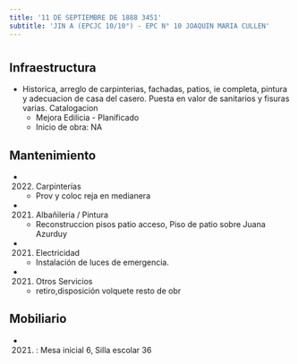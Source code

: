 ```yaml
---
title: '11 DE SEPTIEMBRE DE 1888 3451'
subtitle: 'JIN A (EPCJC 10/10°) - EPC N° 10 JOAQUIN MARIA CULLEN'
---
```


#
## Infraestructura

* Historica, arreglo de carpinterias, fachadas, patios, ie completa, pintura y adecuacion de casa del casero. Puesta en valor de sanitarios y fisuras varias. Catalogacion 
    + Mejora Edilicia - Planificado 
    + Inicio de obra: NA 






## Mantenimiento

*  (2022) Carpinterías 
    + Prov y coloc reja en medianera

*  (2021) Albañileria / Pintura 
    + Reconstruccion pisos patio acceso, Piso de patio sobre Juana Azurduy

*  (2021) Electricidad 
    + Instalación de luces de emergencia.

*  (2021) Otros Servicios 
    + retiro,disposición volquete resto de obr





## Mobiliario

*  (2021) : Mesa inicial 6, Silla escolar 36 



